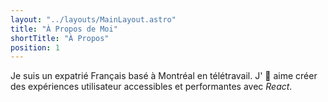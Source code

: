```yaml
---
layout: "../layouts/MainLayout.astro"
title: "À Propos de Moi"
shortTitle: "À Propos"
position: 1
---
```



<Section title="À Propos de Moi">
  <p>
    Je suis un expatrié Français basé à Montréal en télétravail. J'
    <span role="presentation">💖</span>
    <span class="sr-only">aime</span> créer des expériences utilisateur
    accessibles et performantes avec <em>React</em>.
  </p>
</Section>
